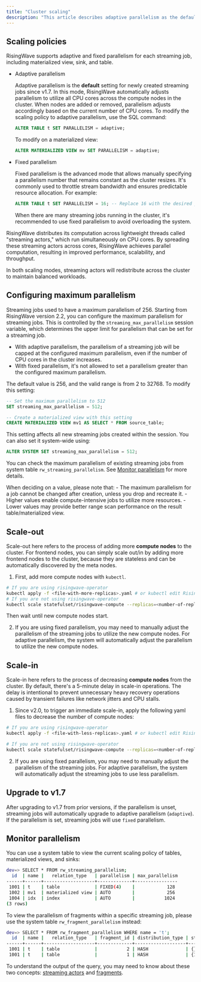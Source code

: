```yaml
---
title: "Cluster scaling"
description: "This article describes adaptive parallelism as the default scaling policy for all new streaming jobs starting from v1.7 in RisingWave. With adaptive parallelism, the system will automatically adjust parallelism to leverage added CPU cores or nodes in the cluster, ensuring optimal resource utilization."
---
```


## Scaling policies

RisingWave supports adaptive and fixed parallelism for each streaming job, including materialized view, sink, and table.

- Adaptive parallelism

  Adaptive parallelism is the **default** setting for newly created streaming jobs since v1.7\. In this mode, RisingWave automatically adjusts parallelism to utilize all CPU cores across the compute nodes in the cluster. When nodes are added or removed, parallelism adjusts accordingly based on the current number of CPU cores.
  To modify the scaling policy to adaptive parallelism, use the SQL command:

  ```sql
  ALTER TABLE t SET PARALLELISM = adaptive;
  ```
  To modify on a materialized view:

  ```sql
  ALTER MATERIALIZED VIEW mv SET PARALLELISM = adaptive;
  ```

- Fixed parallelism

  Fixed parallelism is the advanced mode that allows manually specifying a parallelism number that remains constant as the cluster resizes. It's commonly used to throttle stream bandwidth and ensures predictable resource allocation. For example:

  ```sql
  ALTER TABLE t SET PARALLELISM = 16; -- Replace 16 with the desired parallelism
  ```
  When there are many streaming jobs running in the cluster, it's recommended to use fixed parallelism to avoid overloading the system.

RisingWave distributes its computation across lightweight threads called "streaming actors," which run simultaneously on CPU cores. By spreading these streaming actors across cores, RisingWave achieves parallel computation, resulting in improved performance, scalability, and throughput.

In both scaling modes, streaming actors will redistribute across the cluster to maintain balanced workloads.

## Configuring maximum parallelism

Streaming jobs used to have a maximum parallelism of 256. Starting from RisingWave version 2.2, you can configure the maximum parallelism for streaming jobs. This is controlled by the `streaming_max_parallelism` session variable, which determines the upper limit for parallelism that can be set for a streaming job.

- With adaptive parallelism, the parallelism of a streaming job will be capped at the configured maximum parallelism, even if the number of CPU cores in the cluster increases.
- With fixed parallelism, it's not allowed to set a parallelism greater than the configured maximum parallelism.

The default value is 256, and the valid range is from 2 to 32768. To modify this setting:

```sql
-- Set the maximum parallelism to 512
SET streaming_max_parallelism = 512;

-- Create a materialized view with this setting
CREATE MATERIALIZED VIEW mv1 AS SELECT * FROM source_table;
```

This setting affects all new streaming jobs created within the session. You can also set it system-wide using:

```sql
ALTER SYSTEM SET streaming_max_parallelism = 512;
```

You can check the maximum parallelism of existing streaming jobs from system table `rw_streaming_parallelism`. See [Monitor parallelism](#monitor-parallelism) for more details.

<Note>
When deciding on a value, please note that:
- The maximum parallelism for a job cannot be changed after creation, unless you drop and recreate it.
- Higher values enable compute-intensive jobs to utilize more resources.
- Lower values may provide better range scan performance on the result table/materialized view.
</Note>

## Scale-out

Scale-out here refers to the process of adding more **compute nodes** to the cluster. For frontend nodes, you can simply scale out/in by adding more frontend nodes to the cluster, because they are stateless and can be automatically discovered by the meta nodes.

1. First, add more compute nodes with `kubectl`.

  ```bash
  # If you are using risingwave-operator
  kubectl apply -f <file-with-more-replicas>.yaml # or kubectl edit RisingWave/<name>
  # If you are not using risingwave-operator
  kubectl scale statefulset/risingwave-compute --replicas=<number-of-replicas>
  ```
  Then wait until new compute nodes start.

2. If you are using fixed parallelism, you may need to manually adjust the parallelism of the streaming jobs to utilize the new compute nodes. For adaptive parallelism, the system will automatically adjust the parallelism to utilize the new compute nodes.

## Scale-in

Scale-in here refers to the process of decreasing **compute nodes** from the cluster. By default, there's a 5-minute delay in scale-in operations. The delay is intentional to prevent unnecessary heavy recovery operations caused by transient failures like network jitters and CPU stalls.

1. Since v2.0, to trigger an immediate scale-in, apply the following yaml files to decrease the number of compute nodes:

  ```bash
  # If you are using risingwave-operator
  kubectl apply -f <file-with-less-replicas>.yaml # or kubectl edit RisingWave/<name>

  # If you are not using risingwave-operator
  kubectl scale statefulset/risingwave-compute --replicas=<number-of-replicas>
  ```

2. If you are using fixed parallelism, you may need to manually adjust the parallelism of the streaming jobs. For adaptive parallelism, the system will automatically adjust the streaming jobs to use less parallelism.

## Upgrade to v1.7

After upgrading to v1.7 from prior versions, if the parallelism is unset, streaming jobs will automatically upgrade to adaptive parallelism (`adaptive`). If the parallelism is set, streaming jobs will use `fixed` parallelism.

## Monitor parallelism

You can use a system table to view the current scaling policy of tables, materialized views, and sinks:

```bash
dev=> SELECT * FROM rw_streaming_parallelism;
  id  | name |   relation_type   | parallelism | max_parallelism
------+------+-------------------+-------------+----------------
 1001 | t    | table             | FIXED(4)    |            128
 1002 | mv1  | materialized view | AUTO        |            256
 1004 | idx  | index             | AUTO        |           1024
(3 rows)
```

To view the parallelism of fragments within a specific streaming job, please use the system table `rw_fragment_parallelism` instead:

```bash
dev=> SELECT * FROM rw_fragment_parallelism WHERE name = 't';
  id  | name |   relation_type   | fragment_id | distribution_type | state_table_ids | upstream_fragment_ids |        flags        | parallelism | max_parallelism
------+------+-------------------+-------------+-------------------+-----------------+-----------------------+---------------------+-------------+----------------
 1001 | t    | table             |           2 | HASH              | {}              | {}                    | {SOURCE,DML}        |           4 |            128
 1001 | t    | table             |           1 | HASH              | {1001}          | {2}                   | {MVIEW}             |           4 |            128
```

To understand the output of the query, you may need to know about these two concepts: [streaming actors](/reference/key-concepts#streaming-actors) and [fragments](/reference/key-concepts#fragments).
